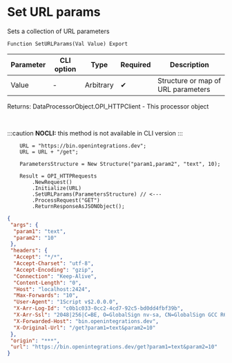 ﻿---
sidebar_position: 3
description: Set URL params  and other functions to work with HTTP-client in the Open Integration Package, a free open-source integration library for 1C:Enterprise 8, OneScript and CLI
keywords: [1C, 1С, 1С:Enterprise, 1С:Enterprise 8.3, API, Integration, Services, Exchange, OneScript, CLI, HTTP-client]
---


# Set URL params 
 Sets a collection of URL parameters



`Function SetURLParams(Val Value) Export`

  | Parameter | CLI option | Type | Required | Description |
  |-|-|-|-|-|
  | Value | - | Arbitrary | &#x2714; | Structure or map of URL parameters |

  
  Returns:  DataProcessorObject.OPI_HTTPClient - This processor object

<br/>


:::caution
**NOCLI:** this method is not available in CLI version
:::
<br/>


```bsl title="1C:Enterprise/OneScript code example"
    URL = "https://bin.openintegrations.dev";
    URL = URL + "/get";

    ParametersStructure = New Structure("param1,param2", "text", 10);

    Result = OPI_HTTPRequests
        .NewRequest()
        .Initialize(URL)
        .SetURLParams(ParametersStructure) // <---
        .ProcessRequest("GET")
        .ReturnResponseAsJSONObject();
```
 



```json title="Result"
{
 "args": {
  "param1": "text",
  "param2": "10"
 },
 "headers": {
  "Accept": "*/*",
  "Accept-Charset": "utf-8",
  "Accept-Encoding": "gzip",
  "Connection": "Keep-Alive",
  "Content-Length": "0",
  "Host": "localhost:2424",
  "Max-Forwards": "10",
  "User-Agent": "1Script v$2.0.0.0",
  "X-Arr-Log-Id": "c0b1c033-0cc2-4cd7-92c5-bd0dd4fbf39b",
  "X-Arr-Ssl": "2048|256|C=BE, O=GlobalSign nv-sa, CN=GlobalSign GCC R6 AlphaSSL CA 2025|CN=*.openintegrations.dev",
  "X-Forwarded-Host": "bin.openintegrations.dev",
  "X-Original-Url": "/get?param1=text&param2=10"
 },
 "origin": "***",
 "url": "https://bin.openintegrations.dev/get?param1=text&param2=10"
}
```
